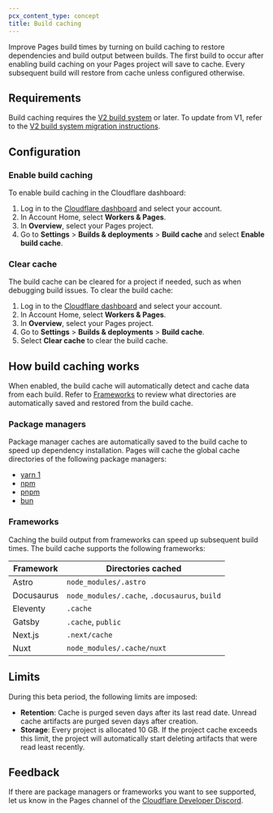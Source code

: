 ```yaml
---
pcx_content_type: concept
title: Build caching
---
```


Improve Pages build times by turning on build caching to restore dependencies and build output between builds. The first build to occur after enabling build caching on your Pages project will save to cache. Every subsequent build will restore from cache unless configured otherwise.

## Requirements

Build caching requires the [V2 build system](/pages/configuration/build-image/#v2-build-system) or later. To update from V1, refer to the [V2 build system migration instructions](/pages/configuration/build-image/#v1-to-v2-migration).

## Configuration

### Enable build caching

To enable build caching in the Cloudflare dashboard:

1. Log in to the [Cloudflare dashboard](https://dash.cloudflare.com) and select your account.
2. In Account Home, select **Workers & Pages**.
3. In **Overview**, select your Pages project.
4. Go to **Settings** > **Builds & deployments** > **Build cache** and select **Enable build cache**.

### Clear cache

The build cache can be cleared for a project if needed, such as when debugging build issues. To clear the build cache:

1. Log in to the [Cloudflare dashboard](https://dash.cloudflare.com) and select your account.
2. In Account Home, select **Workers & Pages**.
3. In **Overview**, select your Pages project.
4. Go to **Settings** > **Builds & deployments** > **Build cache**.
5. Select **Clear cache** to clear the build cache.

## How build caching works

When enabled, the build cache will automatically detect and cache data from each build. Refer to [Frameworks](/pages/configuration/build-caching/#frameworks) to review what directories are automatically saved and restored from the build cache.

### Package managers

Package manager caches are automatically saved to the build cache to speed up dependency installation. Pages will cache the global cache directories of the following package managers:

- [yarn 1](https://yarnpkg.com/)
- [npm](https://www.npmjs.com/)
- [pnpm](https://pnpm.io/)
- [bun](https://bun.sh/)

### Frameworks

Caching the build output from frameworks can speed up subsequent build times. The build cache supports the following frameworks:

| Framework  | Directories cached                            |
| ---------- | --------------------------------------------- |
| Astro      | `node_modules/.astro`                         |
| Docusaurus | `node_modules/.cache`, `.docusaurus`, `build` |
| Eleventy   | `.cache`                                      |
| Gatsby     | `.cache`, `public`                            |
| Next.js    | `.next/cache`                                 |
| Nuxt       | `node_modules/.cache/nuxt`                    |

## Limits

During this beta period, the following limits are imposed:

- **Retention**: Cache is purged seven days after its last read date. Unread cache artifacts are purged seven days after creation.
- **Storage**: Every project is allocated 10 GB. If the project cache exceeds this limit, the project will automatically start deleting artifacts that were read least recently.

## Feedback

If there are package managers or frameworks you want to see supported, let us know in the Pages channel of the [Cloudflare Developer Discord](https://discord.com/invite/cloudflaredev).
